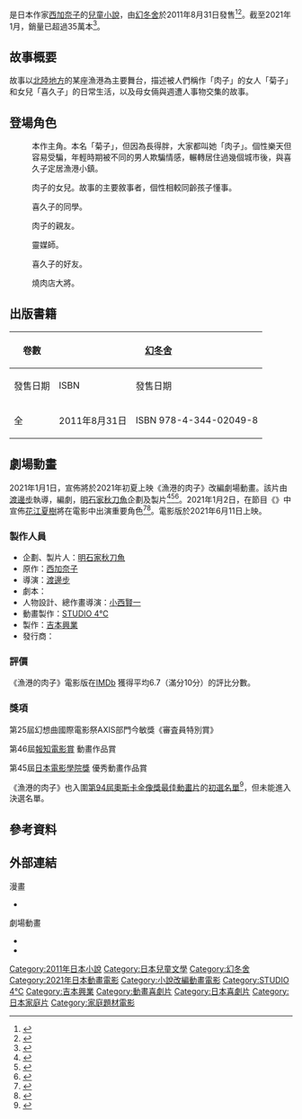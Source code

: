 {{Infobox animanga/Headerofja
|標題= 漁港的肉子
|圖像= 
|尺寸= 
|說明= 
|日文名稱= 漁港の肉子ちゃん
|english= Gyokō no Nikuko-san
|羅馬字= 
|類型= [[兒童小說|兒童小說]]
}}
{{Infobox animanga/Novel
|標題= 
|作者= [[西加奈子|西加奈子]]
|出版社= [[幻冬舍|幻冬舍]]
|其他出版社=
|連載雜誌= {{lj|岩手日報|岩手日報}}
|開始= 
|結束= 
|網路= 
|發售日= 2011年8月31日
|冊數= 
|話數= 
|其他= 
}}
{{Infobox animanga/Movie
|標題=  
|原案=
|原作= 西加奈子
|導演= [[渡邊步|渡邊步]]
|系列構成= 
|腳本= {{lj|大島里美|大島里美}}
|人物原案=
|人物設定= [[小西賢一|小西賢一]]
|機械設定= 
|音樂= {{lj|村松崇繼|村松崇継}}
|音樂製作= 
|動畫製作= [[STUDIO_4℃|STUDIO 4℃]]
|製作= [[吉本興業|吉本興業]]
|上映日 = {{flagicon|JPN}} 2021年6月11日<br>{{flagicon|TWN}} 2022年5月13日
|影片發行 = {{flagicon|JPN}} {{lj|Asmik Ace|アスミック・エース}}<br>{{flagicon|TWN}} 傳影互動
|網絡 = 
|片長 = 
|預算 = 
|票房 = 
|其他 = 
}}
{{Infobox animanga/Footerofja}}

{{日本作品|漁港的肉子|漁港の肉子ちゃん|Gyokō no Nikuko-san}}是日本作家[[西加奈子|西加奈子]]的[[兒童小說|兒童小說]]，由[[幻冬舍|幻冬舍]]於2011年8月31日發售<ref>{{Cite web|url=https://natalie.mu/owarai/news/411096|script-title=ja:明石家さんまがプロデュース、西加奈子原作「漁港の肉子ちゃん」劇場アニメ化|publisher=[[Natalie_(網站)|Natalie]]|date=2021-01-01|accessdate=2021-02-02|language=ja|archive-date=2021-01-27|archive-url=https://web.archive.org/web/20210127092420/https://natalie.mu/owarai/news/411096|dead-url=no}}</ref><ref>{{Cite web|url=https://www.gentosha.co.jp/book/b2004.html|script-title=ja:漁港の肉子ちゃん|publisher=[[幻冬舎|幻冬舎]]|accessdate=2021-01-01|language=ja|archive-date=2021-01-01|archive-url=https://web.archive.org/web/20210101140947/https://www.gentosha.co.jp/book/b2004.html|dead-url=no}}</ref>。截至2021年1月，銷量已超過35萬本<ref>{{Cite web|url=https://www.animatetimes.com/news/details.php?id=1609497970|script-title=ja:明石家さんまさんがアニメ映画『漁港の肉子ちゃん』を初プロデュース！ アニメーション制作はSTUDIO4℃|publisher=アニメイトタイムズ|date=2021-01-01|accessdate=2021-02-02|language=ja|archive-date=2021-01-22|archive-url=https://web.archive.org/web/20210122224739/https://www.animatetimes.com/news/details.php?id=1609497970|dead-url=no}}</ref>。

== 故事概要 ==
故事以[[北陸地方|北陸地方]]的某座漁港為主要舞台，描述被人們稱作「肉子」的女人「菊子」和女兒「喜久子」的日常生活，以及母女倆與週遭人事物交集的故事。

== 登場角色 ==
; {{nihongo|肉子|肉子ちゃん|聲：[[大竹忍|大竹忍]]}}
: 本作主角。本名「菊子」，但因為長得胖，大家都叫她「肉子」。個性樂天但容易受騙，年輕時期被不同的男人欺騙情感，輾轉居住過幾個城市後，與喜久子定居漁港小鎮。

; {{nihongo|喜久子|キクコ|聲：[[Cocomi|Cocomi]]}}
: 肉子的女兒。故事的主要敘事者，個性相較同齡孩子懂事。

; {{nihongo|二宮|二宮|聲：[[花江夏樹|花江夏樹]]}}
: 喜久子的同學。

; {{nihongo|美羽|みう|聲：[[吉岡里帆|吉岡里帆]]}}
: 肉子的親友。

; {{nihongo|達妮西亞|ダリシア|聲：[[貴婦松子|貴婦松子]]}}
: 靈媒師。

; {{nihongo|瑪麗亞|マリア|聲：[[石井泉|石井泉]]}}
: 喜久子的好友。

; {{nihongo|薩桑|サッサン|聲：{{lj|中村育二}}}}
: 燒肉店大將。

; {{nihongo|壁虎|ヤモリ|聲：[[下野紘|下野紘]]}}

; {{nihongo|蜥蜴|トカゲ|聲：下野紘}}

== 出版書籍 ==
{| class="wikitable" style="auto;text-align:center;font-size:small"
! rowspan="2" | 卷數
! colspan="2" |{{flagicon|JPN}} [[幻冬舍|幻冬舍]]
! colspan="2" |{{flagicon|ROC}} [[圓神出版社|圓神出版社]]
|-
!發售日期!!ISBN!!發售日期!!ISBN
|-
!全
|2011年8月31日||ISBN 978-4-344-02049-8
|2017年3月3日||ISBN 978-986-133-607-7
|}

== 劇場動畫 ==
2021年1月1日，宣佈將於2021年初夏上映《漁港的肉子》改編劇場動畫。該片由[[渡邊步|渡邊步]]執導，{{lj|大島里美|大島里美}}編劇，[[明石家秋刀魚|明石家秋刀魚]]企劃及製片<ref>{{Cite web|url=https://animeanime.jp/article/2021/01/01/58588.html|script-title=ja:明石家さんま、劇場版アニメを初プロデュース！ 直木賞作品「漁港の肉子ちゃん」5年越しに映像化が実現|publisher=アニメ！アニメ！|date=2021-01-01|accessdate=2021-02-02|language=ja|archive-date=2021-01-18|archive-url=https://web.archive.org/web/20210118083842/https://animeanime.jp/article/2021/01/01/58588.html|dead-url=no}}</ref><ref>{{Cite web|url=https://www.cinematoday.jp/news/N0120844|script-title=ja:明石家さんまが企画・プロデュース！STUDIO4℃、西加奈子のベストセラー小説を映画化|publisher=シネマトゥデイ|date=2021-01-01|accessdate=2021-02-02|language=ja|archive-date=2021-01-11|archive-url=https://web.archive.org/web/20210111044201/https://www.cinematoday.jp/news/N0120844|dead-url=no}}</ref><ref>{{Cite web|url=https://eiga.com/news/20210101/7/|script-title=ja:明石家さんま、劇場アニメを初プロデュース　「漁港の肉子ちゃん」21年初夏公開|publisher=映画.com|date=2021-01-01|accessdate=2021-02-02|language=ja|archive-date=2021-02-06|archive-url=https://web.archive.org/web/20210206231438/https://eiga.com/news/20210101/7/|dead-url=no}}</ref>。2021年1月2日，在節目《{{lj|新春大賣！秋刀魚的部屋|さんまのまんま}}》中宣佈[[花江夏樹|花江夏樹]]將在電影中出演重要角色<ref>{{Cite web|url=https://www.cinematoday.jp/news/N0120845|script-title=ja:花江夏樹、さんまプロデュース劇場アニメの主要キャストに決定！|publisher=シネマトゥデイ|date=2021-01-02|accessdate=2021-02-02|language=ja|archive-date=2021-01-02|archive-url=https://web.archive.org/web/20210102093018/https://www.cinematoday.jp/news/N0120845|dead-url=no}}</ref><ref>{{Cite web|url=https://eiga.com/news/20210102/7/|script-title=ja:さんまプロデュース「漁港の肉子ちゃん」主要ボイスキャストに花江夏樹！　重要な少年役|publisher=映画.com|date=2021-01-02|accessdate=2021-02-02|language=ja|archive-date=2021-01-07|archive-url=https://web.archive.org/web/20210107185634/https://eiga.com/news/20210102/7/|dead-url=no}}</ref>。電影版於2021年6月11日上映。

=== 製作人員 ===
* 企劃、製片人：[[明石家秋刀魚|明石家秋刀魚]]
* 原作：[[西加奈子|西加奈子]]
* 導演：[[渡邊步|渡邊步]]
* 劇本：{{lj|大島里美|大島里美}}
* 人物設計、總作畫導演：[[小西賢一|小西賢一]]
* 動畫製作：[[STUDIO_4℃|STUDIO 4℃]]
* 製作：[[吉本興業|吉本興業]]
* 發行商：{{lj|Asmik Ace|アスミック・エース}}

===評價===
《漁港的肉子》電影版在[[IMDb|IMDb]] 獲得平均6.7（滿分10分）的評比分數。
=== 獎項 ===
第25屆幻想曲國際電影祭AXIS部門今敏獎《審査員特別賞》

第46屆[[報知電影賞|報知電影賞]] 動畫作品賞

第45屆[[日本電影學院獎|日本電影學院獎]] 優秀動畫作品賞

《漁港的肉子》也入圍[[第94屆奧斯卡金像獎|第94屆奧斯卡金像獎]][[奧斯卡最佳動畫片獎|最佳動畫片]]的[[第94屆奧斯卡金像獎最佳動畫片角逐名單|初選名單]]<ref>{{cite web|url=https://www.oscars.org/sites/oscars/files/94aa-animated-feature-eligibility-list.pdf|title=94TH ACADEMY AWARDS ELIGIBLE FOR CONSIDERATION IN THE ANIMATED FEATURE FILM CATEGORY|publisher=[[奥斯卡金像奖|奥斯卡金像奖]]|accessdate=2022-02-12|archive-date=2021-12-15|archive-url=https://web.archive.org/web/20211215064903/https://www.oscars.org/sites/oscars/files/94aa-animated-feature-eligibility-list.pdf|dead-url=no}}</ref>，但未能進入決選名單。

== 參考資料 ==
{{Reflist|30em}}

== 外部連結 ==
;漫畫
* {{Official|https://www.gentosha.co.jp/book/b7682.html}}{{ja}}
;劇場動畫
* {{Official|http://29kochanmovie.com/}}{{ja}}
* {{Twitter|29kochanmovie}}{{ja}}

{{渡邊步執導作品}}

[[Category:2011年日本小說|Category:2011年日本小說]]
[[Category:日本兒童文學|Category:日本兒童文學]]
[[Category:幻冬舍|Category:幻冬舍]]
[[Category:2021年日本動畫電影|Category:2021年日本動畫電影]]
[[Category:小說改編動畫電影|Category:小說改編動畫電影]]
[[Category:STUDIO_4℃|Category:STUDIO 4℃]]
[[Category:吉本興業|Category:吉本興業]]
[[Category:動畫喜劇片|Category:動畫喜劇片]]
[[Category:日本喜劇片|Category:日本喜劇片]]
[[Category:日本家庭片|Category:日本家庭片]]
[[Category:家庭題材電影|Category:家庭題材電影]]